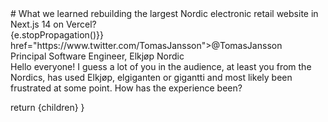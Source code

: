 
<div className="text-lg md:text-5xl leading-normal md:leading-loose">
# What we learned rebuilding the largest Nordic electronic retail website in Next.js 14 on Vercel?
</div>
<div className="text-white/50 self-end flex flex-col">
  <div className="flex flex-1 justify-end text-right">
  <a onClick={(e) => {e.stopPropagation()}} href="https://www.twitter.com/TomasJansson">@TomasJansson</a>
  </div>
  <span>Principal Software Engineer, Elkjøp Nordic</span>
</div>

<Notes>
Hello everyone! I guess a lot of you in the audience, at least you from the Nordics, has used Elkjøp, elgiganten or gigantti and most likely been frustrated at some point. How has the experience been?
</Notes>

  return <MainSlide imgUrl={homepage}>
    {children}
  </MainSlide>
}
